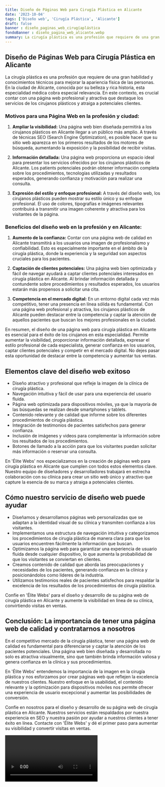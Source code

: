 ```yaml
---
title: Diseño de Páginas Web para Cirugía Plástica en Alicante
date: '2023-10-04'
tags: ['Diseño web', 'Cirugía Plástica', 'Alicante']
draft: false
banner : diseño_paginas_web_cirugíaplástica
fondoBanner : diseño_pagina_web_alicante.webp
summary: La cirugía plástica es una profesión que requiere de una gran habilidad y conocimientos técnicos para mejorar la apariencia física de las personas. En la ciudad de Alicante, conocida por su belleza y rica historia, esta especialidad médica cobra especial relevancia. En este contexto, es crucial contar con una página web profesional y atractiva que destaque los servicios de los cirujanos plásticos y atraiga a potenciales clientes.
---
```


## **Diseño de Páginas Web para Cirugía Plástica en Alicante**

La cirugía plástica es una profesión que requiere de una gran habilidad y conocimientos técnicos para mejorar la apariencia física de las personas. En la ciudad de Alicante, conocida por su belleza y rica historia, esta especialidad médica cobra especial relevancia. En este contexto, es crucial contar con una página web profesional y atractiva que destaque los servicios de los cirujanos plásticos y atraiga a potenciales clientes.

### **Motivos para una Página Web en la profesión y ciudad:**

1. **Ampliar la visibilidad:** Una página web bien diseñada permitirá a los cirujanos plásticos en Alicante llegar a un público más amplio. A través de técnicas SEO (Search Engine Optimization), es posible hacer que su sitio web aparezca en los primeros resultados de los motores de búsqueda, aumentando la exposición y la posibilidad de recibir visitas.

2. **Información detallada:** Una página web proporciona un espacio ideal para presentar los servicios ofrecidos por los cirujanos plásticos de Alicante. Los patients potenciales podrán obtener información completa sobre los procedimientos, tecnologías utilizadas y resultados esperados, generando confianza y motivación para realizar una consulta.

3. **Expresión del estilo y enfoque profesional:** A través del diseño web, los cirujanos plásticos pueden mostrar su estilo único y su enfoque profesional. El uso de colores, tipografías e imágenes relevantes contribuirá a transmitir una imagen coherente y atractiva para los visitantes de la página.

### **Beneficios del diseño web en la profesión y en Alicante:**

1. **Aumento de la confianza:** Contar con una página web de calidad en Alicante transmitirá a los usuarios una imagen de profesionalismo y confiabilidad. Esto es especialmente importante en el ámbito de la cirugía plástica, donde la experiencia y la seguridad son aspectos cruciales para los pacientes.

2. **Captación de clientes potenciales:** Una página web bien optimizada y fácil de navegar ayudará a captar clientes potenciales interesados en cirugía plástica en Alicante. Al brindar información detallada y contundente sobre procedimientos y resultados esperados, los usuarios estarán más propensos a solicitar una cita.

3. **Competencia en el mercado digital:** En un entorno digital cada vez más competitivo, tener una presencia en línea sólida es fundamental. Con una página web profesional y atractiva, los cirujanos plásticos de Alicante pueden destacar entre la competencia y captar la atención de aquellos pacientes que buscan los mejores profesionales en la ciudad.

En resumen, el diseño de una página web para cirugía plástica en Alicante es esencial para el éxito de los cirujanos en esta especialidad. Permite aumentar la visibilidad, proporcionar información detallada, expresar el estilo profesional de cada especialista, generar confianza en los usuarios, captar clientes potenciales y competir en el mercado digital. No dejes pasar esta oportunidad de destacar entre la competencia y aumentar tus ventas.

<GifSeo />

<Cta />

## Elementos clave del diseño web exitoso

- Diseño atractivo y profesional que refleje la imagen de la clínica de cirugía plástica.
- Navegación intuitiva y fácil de usar para una experiencia del usuario fluida.
- Página web optimizada para dispositivos móviles, ya que la mayoría de las búsquedas se realizan desde smartphones y tablets.
- Contenido relevante y de calidad que informe sobre los diferentes procedimientos de cirugía plástica.
- Integración de testimonios de pacientes satisfechos para generar confianza.
- Inclusión de imágenes y videos para complementar la información sobre los resultados de los procedimientos.
- Botones de llamado a la acción para que los visitantes puedan solicitar más información o reservar una consulta.

En 'Élite Webs' nos especializamos en la creación de páginas web para cirugía plástica en Alicante que cumplen con todos estos elementos clave. Nuestro equipo de diseñadores y desarrolladores trabajará en estrecha colaboración con su clínica para crear un sitio web único y atractivo que capture la esencia de su marca y atraiga a potenciales clientes.

## Cómo nuestro servicio de diseño web puede ayudar

- Diseñamos y desarrollamos páginas web personalizadas que se adaptan a la identidad visual de su clínica y transmiten confianza a los visitantes.
- Implementamos una estructura de navegación intuitiva y categorizamos los procedimientos de cirugía plástica de manera clara para que los usuarios encuentren fácilmente la información que buscan.
- Optimizamos la página web para garantizar una experiencia de usuario fluida desde cualquier dispositivo, lo que aumenta la probabilidad de que los visitantes se conviertan en clientes.
- Creamos contenido de calidad que aborda las preocupaciones y necesidades de los pacientes, generando confianza en la clínica y posicionándolos como líderes de la industria.
- Utilizamos testimonios reales de pacientes satisfechos para respaldar la excelencia de los resultados de los procedimientos de cirugía plástica.

Confíe en 'Élite Webs' para el diseño y desarrollo de su página web de cirugía plástica en Alicante y aumente la visibilidad en línea de su clínica, convirtiendo visitas en ventas.

## Conclusión: La importancia de tener una página web de calidad y contratarnos a nosotros

En el competitivo mercado de la cirugía plástica, tener una página web de calidad es fundamental para diferenciarse y captar la atención de los pacientes potenciales. Una página web bien diseñada y desarrollada no solo es atractiva visualmente, sino que también brinda información valiosa y genera confianza en la clínica y sus procedimientos.

En 'Élite Webs' entendemos la importancia de la imagen en la cirugía plástica y nos esforzamos por crear páginas web que reflejen la excelencia de nuestros clientes. Nuestro enfoque en la usabilidad, el contenido relevante y la optimización para dispositivos móviles nos permite ofrecer una experiencia de usuario excepcional y aumentar las posibilidades de conversión.

Confíe en nosotros para el diseño y desarrollo de su página web de cirugía plástica en Alicante. Nuestros servicios están respaldados por nuestra experiencia en SEO y nuestra pasión por ayudar a nuestros clientes a tener éxito en línea. Contacte con 'Élite Webs' y dé el primer paso para aumentar su visibilidad y convertir visitas en ventas.

<Video />

<CtaBot job='Cirugía Plástica' city='Alicante'/>

<Gmaps query='Alicante+españa+maps' />